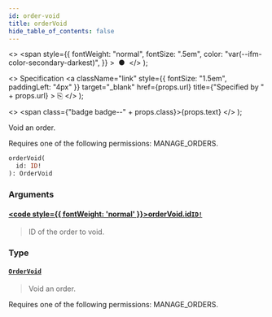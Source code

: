 ```yaml
---
id: order-void
title: orderVoid
hide_table_of_contents: false
---
```


  <>
    <span
      style={{
        fontWeight: "normal",
        fontSize: ".5em",
        color: "var(--ifm-color-secondary-darkest)",
      }}
    >
      &nbsp;●&nbsp;
    </span>
  </>
);

  <>
    Specification
    <a
      className="link"
      style={{ fontSize: "1.5em", paddingLeft: "4px" }}
      target="\_blank"
      href={props.url}
      title={"Specified by " + props.url}
    >
      ⎘
    </a>
  </>
);

  <>
    <span class={"badge badge--" + props.class}>{props.text}</span>
  </>
);

Void an order.

Requires one of the following permissions: MANAGE_ORDERS.

```graphql
orderVoid(
  id: ID!
): OrderVoid
```

### Arguments

#### [<code style={{ fontWeight: 'normal' }}>orderVoid.<b>id</b></code>](#)<Bullet />[`ID!`](../../../developer/api-reference/scalars/id) <Badge class="secondary" text="non-null"/> <Badge class="secondary" text="scalar"/>

> ID of the order to void.

### Type

#### [`OrderVoid`](../../../developer/api-reference/objects/order-void) <Badge class="secondary" text="object"/>

> Void an order.

Requires one of the following permissions: MANAGE_ORDERS.

>
